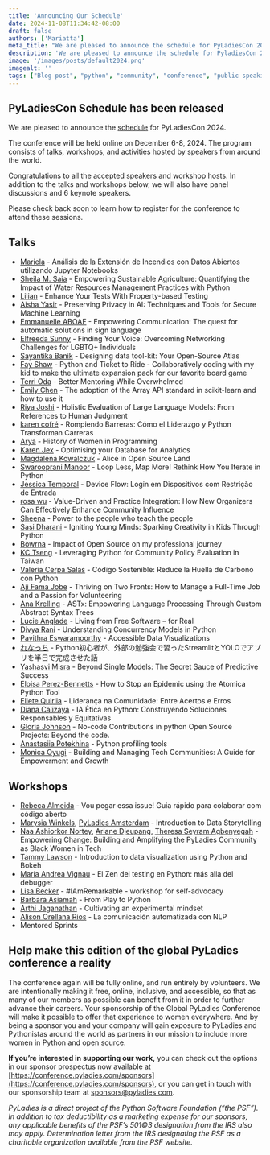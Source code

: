 ```yaml
---
title: 'Announcing Our Schedule'
date: 2024-11-08T11:34:42-08:00
draft: false
authors: ['Mariatta']
meta_title: "We are pleased to announce the schedule for PyLadiesCon 2024"
description: 'We are pleased to announce the schedule for PyladiesCon 2024'
image: '/images/posts/default2024.png'
imagealt: ''
tags: ["Blog post", "python", "community", "conference", "public speaking", "pyladies"]
---
```



## PyLadiesCon Schedule has been released

We are pleased to announce the [schedule](/schedule) for PyLadiesCon 2024.

The conference will be held online on December 6-8, 2024. The program consists of talks, workshops, and activities
hosted by speakers from around the world.

Congratulations to all the accepted speakers and workshop hosts.
In addition to the talks and workshops below, we will also have panel discussions and 6 keynote speakers.

Please check back soon to learn how to register for the conference to attend these sessions.


## Talks

- [Mariela](https://pretalx.com/pyladiescon-2024/speaker/ZLFHTQ) - Análisis de la Extensión de Incendios con Datos Abiertos utilizando Jupyter Notebooks
- [Sheila M. Saia](https://pretalx.com/pyladiescon-2024/speaker/CMEKUM) - Empowering Sustainable Agriculture: Quantifying the Impact of Water Resources Management Practices with Python
- [Lilian](https://pretalx.com/pyladiescon-2024/speaker/9QUEBX) - Enhance Your Tests With Property-based Testing
- [Aisha Yasir](https://pretalx.com/pyladiescon-2024/speaker/MGQYYH) - Preserving Privacy in AI: Techniques and Tools for Secure Machine Learning
- [Emmanuelle ABOAF](https://pretalx.com/pyladiescon-2024/speaker/WKR8CN) - Empowering Communication: The quest for automatic solutions in sign language
- [Elfreeda  Sunny](https://pretalx.com/pyladiescon-2024/speaker/QTU78R) - Finding Your Voice: Overcoming Networking Challenges for LGBTQ+ Individuals
- [Sayantika Banik](https://pretalx.com/pyladiescon-2024/speaker/TWRLXF) - Designing data tool-kit: Your Open-Source Atlas
- [Fay Shaw](https://pretalx.com/pyladiescon-2024/speaker/USXMUZ) - Python and Ticket to Ride - Collaboratively coding with my kid to make the ultimate expansion pack for our favorite board game
- [Terri Oda](https://pretalx.com/pyladiescon-2024/speaker/D9Q7MX) - Better Mentoring While Overwhelmed
- [Emily Chen](https://pretalx.com/pyladiescon-2024/speaker/QJDMTU) - The adoption of the Array API standard in scikit-learn and how to use it
- [Riya Joshi](https://pretalx.com/pyladiescon-2024/speaker/MTABDN) - Holistic Evaluation of Large Language Models: From References to Human Judgment
- [karen cofré](https://pretalx.com/pyladiescon-2024/speaker/YXWQ8Z) - Rompiendo Barreras: Cómo el Liderazgo y Python Transforman Carreras
- [Arya](https://pretalx.com/pyladiescon-2024/speaker/EBDJB3) - History of Women in Programming
- [Karen Jex](https://pretalx.com/pyladiescon-2024/speaker/GC79FG) - Optimising your Database for Analytics
- [Magdalena Kowalczuk](https://pretalx.com/pyladiescon-2024/speaker/XXBKRT) - Alice in Open Source Land
- [Swarooprani Manoor](https://pretalx.com/pyladiescon-2024/speaker/DNUJPT) - Loop Less, Map More! Rethink How You Iterate in Python
- [Jessica Temporal](https://pretalx.com/pyladiescon-2024/speaker/V9AARY) - Device Flow: Login em Dispositivos com Restrição de Entrada
- [rosa wu](https://pretalx.com/pyladiescon-2024/speaker/NAPY78) - Value-Driven and Practice Integration: How New Organizers Can Effectively Enhance Community Influence
- [Sheena](https://pretalx.com/pyladiescon-2024/speaker/YLSDKF) - Power to the people who teach the people
- [Sasi Dharani](https://pretalx.com/pyladiescon-2024/speaker/VEF99P) - Igniting Young Minds: Sparking Creativity in Kids Through Python
- [Bowrna](https://pretalx.com/pyladiescon-2024/speaker/UXKMT7) - Impact of Open Source on my professional journey
- [KC Tseng](https://pretalx.com/pyladiescon-2024/speaker/SXKXL8) - Leveraging Python for Community Policy Evaluation in Taiwan
- [Valeria Cerpa Salas](https://pretalx.com/pyladiescon-2024/speaker/8XZ3YT) - Código Sostenible: Reduce la Huella de Carbono con Python
- [Aji Fama Jobe](https://pretalx.com/pyladiescon-2024/speaker/B99KFA) - Thriving on Two Fronts: How to Manage a Full-Time Job and a Passion for Volunteering
- [Ana Krelling](https://pretalx.com/pyladiescon-2024/speaker/Z8HPFY) - ASTx: Empowering Language Processing Through Custom Abstract Syntax Trees
- [Lucie Anglade](https://pretalx.com/pyladiescon-2024/speaker/FQQ3GW) - Living from Free Software – for Real
- [Divya Rani](https://pretalx.com/pyladiescon-2024/speaker/AFL8EN) - Understanding Concurrency Models in Python
- [Pavithra Eswaramoorthy](https://pretalx.com/pyladiescon-2024/speaker/LLJSBE) - Accessible Data Visualizations
- [れなっち](https://pretalx.com/pyladiescon-2024/speaker/VDEMWU) - Python初心者が、外部の勉強会で習ったStreamlitとYOLOでアプリを半日で完成させた話
- [Yashasvi Misra](https://pretalx.com/pyladiescon-2024/speaker/LXQGX3) - Beyond Single Models: The Secret Sauce of Predictive Success
- [Eloisa Perez-Bennetts](https://pretalx.com/pyladiescon-2024/speaker/73KFYF) - How to Stop an Epidemic using the Atomica Python Tool
- [Eliete Quirlia](https://pretalx.com/pyladiescon-2024/speaker/MUNTGK) - Liderança na Comunidade: Entre Acertos e Erros
- [Diana Calizaya](https://pretalx.com/pyladiescon-2024/speaker/GNTSS9) - IA Ética en Python: Construyendo Soluciones Responsables y Equitativas
- [Gloria Johnson](https://pretalx.com/pyladiescon-2024/speaker/CKMGR8) - No-code Contributions in python Open Source Projects: Beyond the code.
- [Anastasiia Potekhina](https://pretalx.com/pyladiescon-2024/speaker/PS8VU3) - Python profiling tools
- [Monica Oyugi](https://pretalx.com/pyladiescon-2024/speaker/ZBLAMY) - Building and Managing Tech Communities: A Guide for Empowerment and Growth


## Workshops

- [Rebeca Almeida](https://pretalx.com/pyladiescon-2024/speaker/LEQXFB) - Vou pegar essa issue! Guia rápido para colaborar com código aberto
- [Marysia Winkels](https://pretalx.com/pyladiescon-2024/speaker/GYAHHJ), [PyLadies Amsterdam](https://pretalx.com/pyladiescon-2024/speaker/YKZFJK) - Introduction to Data Storytelling
- [Naa Ashiorkor Nortey](https://pretalx.com/pyladiescon-2024/speaker/XFHYWN), [Ariane Djeupang](https://pretalx.com/pyladiescon-2024/speaker/EE9T8A), [Theresa Seyram Agbenyegah](https://pretalx.com/pyladiescon-2024/speaker/UBHWKE) - Empowering Change: Building and Amplifying the PyLadies Community as Black Women in Tech
- [Tammy Lawson](https://pretalx.com/pyladiescon-2024/speaker/LBMPLY) - Introduction to data visualization using Python and Bokeh
- [María Andrea Vignau](https://pretalx.com/pyladiescon-2024/speaker/CLQCZS) - El Zen del testing en Python: más alla del debugger
- [Lisa Becker](https://pretalx.com/pyladiescon-2024/speaker/E7QEDA) - #IAmRemarkable - workshop for self-advocacy
- [Barbara Asiamah](https://pretalx.com/pyladiescon-2024/speaker/Z9DWXE) - From Play to Python
- [Arthi Jaganathan](https://pretalx.com/pyladiescon-2024/speaker/BVPVUZ) - Cultivating an experimental mindset
- [Alison Orellana Rios](https://pretalx.com/pyladiescon-2024/speaker/7DHQ8R) - La comunicación automatizada con NLP
- Mentored Sprints

## Help make this edition of the global PyLadies conference a reality

The conference again will be fully online, and run entirely by volunteers. We are intentionally making it free,
online, inclusive, and accessible, so that as many of our members as possible can benefit from it in order to
further advance their careers. Your sponsorship of the Global PyLadies Conference will make it possible to offer
that experience to women everywhere. And by being a sponsor you and your company will gain exposure to PyLadies and
Pythonistas around the world as partners in our mission to include more women in Python and open source.

**If you’re interested in supporting our work,** you can check out the options in our sponsor prospectus now available
at [https://conference.pyladies.com/sponsors](https://conference.pyladies.com/sponsors), or you can get in touch with our sponsorship team at sponsors@pyladies.com.

*PyLadies is a direct project of the Python Software Foundation (“the PSF”). In addition to tax deductibility as
a marketing expense for our sponsors, any applicable benefits of the PSF’s 501©3 designation from the IRS also may apply.
Determination letter from the IRS designating the PSF as a charitable organization available from the PSF website.*

